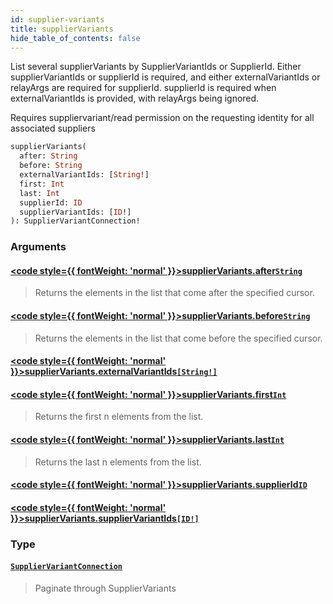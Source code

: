 ```yaml
---
id: supplier-variants
title: supplierVariants
hide_table_of_contents: false
---
```








List several supplierVariants by SupplierVariantIds or SupplierId.
Either supplierVariantIds or supplierId is required, and either
externalVariantIds or relayArgs are required for supplierId.
supplierId is required when externalVariantIds is provided, with relayArgs being ignored.

Requires suppliervariant/read permission on the requesting identity for all associated suppliers

```graphql
supplierVariants(
  after: String
  before: String
  externalVariantIds: [String!]
  first: Int
  last: Int
  supplierId: ID
  supplierVariantIds: [ID!]
): SupplierVariantConnection!
```


### Arguments

#### [<code style={{ fontWeight: 'normal' }}>supplierVariants.<b>after</b></code>](#)<Bullet />[`String`](/supply/api/graphql-admin/reference/scalars/string) <Badge class="secondary" text="scalar"/>
> Returns the elements in the list that come after the specified cursor.
> 

#### [<code style={{ fontWeight: 'normal' }}>supplierVariants.<b>before</b></code>](#)<Bullet />[`String`](/supply/api/graphql-admin/reference/scalars/string) <Badge class="secondary" text="scalar"/>
> Returns the elements in the list that come before the specified cursor.
> 

#### [<code style={{ fontWeight: 'normal' }}>supplierVariants.<b>externalVariantIds</b></code>](#)<Bullet />[`[String!]`](/supply/api/graphql-admin/reference/scalars/string) <Badge class="secondary" text="list"/> <Badge class="secondary" text="scalar"/>
> 
> 

#### [<code style={{ fontWeight: 'normal' }}>supplierVariants.<b>first</b></code>](#)<Bullet />[`Int`](/supply/api/graphql-admin/reference/scalars/int) <Badge class="secondary" text="scalar"/>
> Returns the first n elements from the list.
> 

#### [<code style={{ fontWeight: 'normal' }}>supplierVariants.<b>last</b></code>](#)<Bullet />[`Int`](/supply/api/graphql-admin/reference/scalars/int) <Badge class="secondary" text="scalar"/>
> Returns the last n elements from the list.
> 

#### [<code style={{ fontWeight: 'normal' }}>supplierVariants.<b>supplierId</b></code>](#)<Bullet />[`ID`](/supply/api/graphql-admin/reference/scalars/id) <Badge class="secondary" text="scalar"/>
> 
> 

#### [<code style={{ fontWeight: 'normal' }}>supplierVariants.<b>supplierVariantIds</b></code>](#)<Bullet />[`[ID!]`](/supply/api/graphql-admin/reference/scalars/id) <Badge class="secondary" text="list"/> <Badge class="secondary" text="scalar"/>
> 
> 

### Type

#### [`SupplierVariantConnection`](/supply/api/graphql-admin/reference/objects/supplier-variant-connection) <Badge class="secondary" text="object"/>
> Paginate through SupplierVariants
> 





